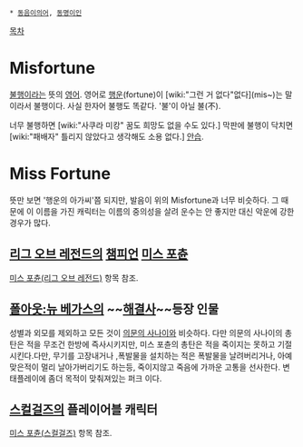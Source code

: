  * [[동음이의어]], [[동명이인]]

[[목차]]

= Misfortune =
[[불행]]이라는 뜻의 [[영어]]. 영어로 [[행운]](fortune)이 [wiki:"그런 거 없다"없다](mis~)는 말이라서 불행이다. 사실 한자어 불행도 똑같다. '불'이 아닐 불(不).

너무 불행하면 [wiki:"사쿠라 미캉" 꿈도 희망도 없을 수도 있다.] 막판에 불행이 닥치면 [wiki:"패배자" 틀리지 않았다고 생각해도 소용 없다.] [[안습]].


= Miss Fortune =
뜻만 보면 '행운의 아가씨'쯤 되지만, 발음이 위의 Misfortune과 너무 비슷하다. 그 때문에 이 이름을 가진 캐릭터는 이름의 중의성을 살려 운수는 안 좋지만 대신 악운에 강한 경우가 많다.

== [[리그 오브 레전드]]의 [[미스 포츈(리그 오브 레전드)|챔피언]] [[미스 포츈(리그 오브 레전드)|미스 포츈]] ==
[[미스 포츈(리그 오브 레전드)]] 항목 참조.

== [[폴아웃:뉴 베가스]]의 ~~[[해결사]]~~등장 인물 ==
성별과 외모를 제외하고 모든 것이 [[의문의 사나이]]와 비슷하다. 다만 의문의 사나이의 총탄은 적을 무조건 한방에 즉사시키지만, 미스 포츈의 총탄은 적을 죽이지는 못하고 기절시킨다.다만, 무기를 고장내거나 ,폭발물을 설치하는 적은 폭발물을 날려버리거나, 아예 맞은적이 멀리 날아가버리기도 하는등, 죽이지않고 죽음에 가까운 고통을 선사한다.
변태플레이에 좀더 목적이 맞춰져있는 퍼크 이다.
== [[스컬걸즈]]의 플레이어블 캐릭터 ==
[[미스 포츈(스컬걸즈)]] 항목 참조.
